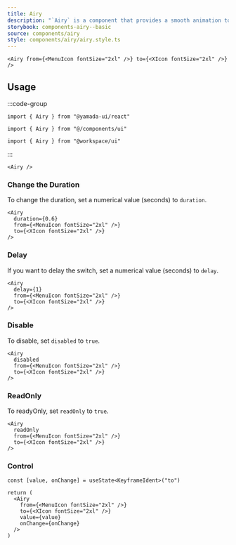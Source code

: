 ```yaml
---
title: Airy
description: "`Airy` is a component that provides a smooth animation to switch between two elements."
storybook: components-airy--basic
source: components/airy
style: components/airy/airy.style.ts
---
```


```tsx preview
<Airy from={<MenuIcon fontSize="2xl" />} to={<XIcon fontSize="2xl" />} />
```

## Usage

:::code-group

```tsx [package]
import { Airy } from "@yamada-ui/react"
```

```tsx [alias]
import { Airy } from "@/components/ui"
```

```tsx [monorepo]
import { Airy } from "@workspace/ui"
```

:::

```tsx
<Airy />
```

### Change the Duration

To change the duration, set a numerical value (seconds) to `duration`.

```tsx preview
<Airy
  duration={0.6}
  from={<MenuIcon fontSize="2xl" />}
  to={<XIcon fontSize="2xl" />}
/>
```

### Delay

If you want to delay the switch, set a numerical value (seconds) to `delay`.

```tsx preview
<Airy
  delay={1}
  from={<MenuIcon fontSize="2xl" />}
  to={<XIcon fontSize="2xl" />}
/>
```

### Disable

To disable, set `disabled` to `true`.

```tsx preview
<Airy
  disabled
  from={<MenuIcon fontSize="2xl" />}
  to={<XIcon fontSize="2xl" />}
/>
```

### ReadOnly

To readyOnly, set `readOnly` to `true`.

```tsx preview
<Airy
  readOnly
  from={<MenuIcon fontSize="2xl" />}
  to={<XIcon fontSize="2xl" />}
/>
```

### Control

```tsx preview functional client
const [value, onChange] = useState<KeyframeIdent>("to")

return (
  <Airy
    from={<MenuIcon fontSize="2xl" />}
    to={<XIcon fontSize="2xl" />}
    value={value}
    onChange={onChange}
  />
)
```
